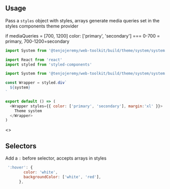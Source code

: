 
<Meta title='Theme|System' />

## Usage

Pass a `styles` object with styles, arrays generate media queries set in the styles components theme provider

if mediaQueries = [700, 1200]  color: ['primary', 'secondary'] === 0-700 = primary, 700-1200=secondary

```js
import System from '@tenjojeremy/web-toolkit/build/theme/system/system.index'
 ```

```js
import React from 'react'
import styled from 'styled-components'

import System from '@tenjojeremy/web-toolkit/build/theme/system/system.index'

const Wrapper = styled.div`
  ${system}
`

export default () => (
  <Wrapper styles={{ color: ['primary', 'secondary'], margin:'xl' }}>
    Theme system
  </Wrapper>
)

 ```

<Preview>
<Story name='example'>
   <>
    <Example />
  </>
</Story>
</Preview>


## Selectors

Add a `:` before selector, accepts arrays in styles 

```js 
 ':hover': {
        color: 'white',
        backgroundColor: ['white', 'red'],
      },
```